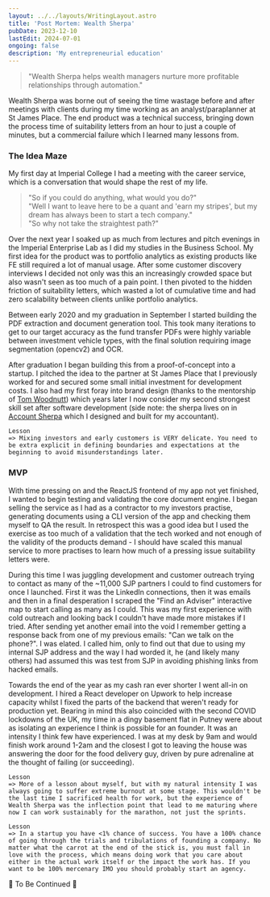 ```yaml
---
layout: ../../layouts/WritingLayout.astro
title: 'Post Mortem: Wealth Sherpa'
pubDate: 2023-12-10
lastEdit: 2024-07-01
ongoing: false
description: 'My entrepreneurial education'
---
```


> "Wealth Sherpa helps wealth managers nurture more profitable relationships through automation."

Wealth Sherpa was borne out of seeing the time wastage before and after meetings with clients during my time working as an analyst/paraplanner at St James Place. The end product was a technical success, bringing down the process time of suitability letters from an hour to just a couple of minutes, but a commercial failure which I learned many lessons from.

<ImageCard
	imageSrc="/src/images/writing/wealth-sherpa/wealth-sherpa.png"
	imageAlt="Wealth Sherpa"
	subtitle=""
/>

### The Idea Maze

My first day at Imperial College I had a meeting with the career service, which is a conversation that would shape the rest of my life.

> "So if you could do anything, what would you do?"<br/>
"Well I want to leave here to be a quant and 'earn my stripes', but my dream has always been to start a tech company."<br/>
"So why not take the straightest path?"

Over the next year I soaked up as much from lectures and pitch evenings in the Imperial Enterprise Lab as I did my studies in the Business School. My first idea for the product was to portfolio analytics as existing products like FE still required a lot of manual usage. After some customer discovery interviews I decided not only was this an increasingly crowded space but also wasn't seen as too much of a pain point. I then pivoted to the hidden friction of suitability letters, which wasted a lot of cumulative time and had zero scalability between clients unlike portfolio analytics.

Between early 2020 and my graduation in September I started building the PDF extraction and document generation tool. This took many iterations to get to our target accuracy as the fund transfer PDFs were highly variable between investment vehicle types, with the final solution requiring image segmentation (opencv2) and OCR.

<ImageCard
	imageSrc="/src/images/writing/wealth-sherpa/terminal.png"
	imageAlt="Wealth Sherpa CLI Screenshot"
	subtitle=""
/>

After graduation I began building this from a proof-of-concept into a startup. I pitched the idea to the partner at St James Place that I previously worked for and secured some small initial investment for development costs. I also had my first foray into brand design (thanks to the mentorship of <a href="https://www.linkedin.com/in/tomwoodnutt/" rel="noopener noreferrer" class="hover:text-slate-500">Tom Woodnutt</a>) which years later I now consider my second strongest skill set after software development (side note: the sherpa lives on in <a href="https://accountssherpa.com/" rel="nofollow noopener noreferrer" class="hover:text-slate-500">Account Sherpa</a> which I designed and built for my accountant).

```
Lesson
=> Mixing investors and early customers is VERY delicate. You need to be extra explicit in defining boundaries and expectations at the beginning to avoid misunderstandings later.
```

### MVP

With time pressing on and the ReactJS frontend of my app not yet finished, I wanted to begin testing and validating the core document engine. I began selling the service as I had as a contractor to my investors practise, generating documents using a CLI version of the app and checking them myself to QA the result. In retrospect this was a good idea but I used the exercise as too much of a validation that the tech worked and not enough of the validity of the products demand - I should have scaled this manual service to more practises to learn how much of a pressing issue suitability letters were.

During this time I was juggling development and customer outreach trying to contact as many of the ~11,000 SJP partners I could to find customers for once I launched. First it was the LinkedIn connections, then it was emails and then in a final desperation I scraped the "Find an Adviser" interactive map to start calling as many as I could. This was my first experience with cold outreach and looking back I couldn't have made more mistakes if I tried. After sending yet another email into the void I remember getting a response back from one of my previous emails: "Can we talk on the phone?". I was elated. I called him, only to find out that due to using my internal SJP address and the way I had worded it, he (and likely many others) had assumed this was test from SJP in avoiding phishing links from hacked emails.

Towards the end of the year as my cash ran ever shorter I went all-in on development. I hired a React developer on Upwork to help increase capacity whilst I fixed the parts of the backend that weren't ready for production yet. Bearing in mind this also coincided with the second COVID lockdowns of the UK, my time in a dingy basement flat in Putney were about as isolating an experience I think is possible for an founder. It was an intensity I think few have experienced. I was at my desk by 9am and would finish work around 1-2am and the closest I got to leaving the house was answering the door for the food delivery guy, driven by pure adrenaline at the thought of failing (or succeeding).

[//]: # (-> The last 2 weeks of december I worked an average of 114 hours per week. Later on I would come back to my flat to see my whiteboard,)

[//]: # (-> Incredibly low conversion rate due to poor messaging. Compare this with my work in August Group 4 years later where I hit an incredible conversion rate for contracts 10X the size, albeit with a much better product.)

[//]: # ()
[//]: # (* Meeting SJP)

[//]: # ()
[//]: # (-> Met with director of BD, who then passed me onto one of the team that handled technology controls.)

[//]: # (-> Meanwhile I was also realising how much I had over-extrapolated with early customers.)

[//]: # ()
[//]: # (* The demise)

[//]: # ()
[//]: # (-> Retarded to convert to a local app)

[//]: # ()
[//]: # (* The outcome)

```
Lesson
=> More of a lesson about myself, but with my natural intensity I was always going to suffer extreme burnout at some stage. This wouldn't be the last time I sacrificed health for work, but the experience of Wealth Sherpa was the inflection point that lead to me maturing where now I can work sustainably for the marathon, not just the sprints.
```

```
Lesson
=> In a startup you have <1% chance of success. You have a 100% chance of going through the trials and tribulations of founding a company. No matter what the carrot at the end of the stick is, you must fall in love with the process, which means doing work that you care about either in the actual work itself or the impact the work has. If you want to be 100% mercenary IMO you should probably start an agency.
```

[//]: # (```)

[//]: # (Lesson)

[//]: # (=> In this project and in every one since I have further learned the value of accurate time management. I think Engineers are more prone than any other team member to overconfidence with also the greatest impact when estimates are not realistic.)

[//]: # (```)

🚨 To Be Continued 🚨